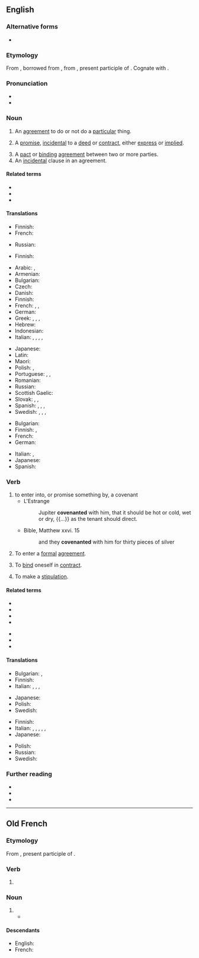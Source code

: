 ==English==
{{wikipedia}}

===Alternative forms===
* {{l|en|covenaunt}} {{qualifier|obsolete}}

===Etymology===
From {{inh|en|enm|-}}, borrowed from {{bor|en|fro|covenant||agreement}}, from {{der|en|la|conveniens|conveniēns, conveniēntem|agreeing, [[agreeable]], suitable, convenient}}, present participle of {{m|la|conveniō||to agree}}. Cognate with {{m|en|convenient}}.

===Pronunciation===
* {{IPA|/ˈkʌv.ən.ənt/|lang=en}}
* {{audio|en-us-covenant.ogg|Audio (US)|lang=en}}

===Noun===
{{en-noun}}

# {{lb|en|legal}} An [[agreement]] to do or not do a [[particular]] thing.
# {{lb|en|legal}} A [[promise]], [[incidental]] to a [[deed]] or [[contract]], either [[express]] or [[implied]].
# A [[pact]] or [[binding]] [[agreement]] between two or more parties.
# An [[incidental]] clause in an agreement.

====Related terms====
* {{l|en|Ark of the Covenant}}
* {{l|en|covenant of salt}}
* {{l|en|covenant of title}}

====Translations====
{{trans-top|agreement to do or not to do}}
* Finnish: {{t+|fi|sopimus}}
* French: {{t+|fr|accord|m}}
{{trans-mid}}
* Russian: {{t+|ru|договорённость|f}}
{{trans-bottom}}

{{trans-top|promise incidental to a deed or contract}}
* Finnish: {{t+|fi|sitoumus}}
{{trans-mid}}
{{trans-bottom}}

{{trans-top|binding agreement}}
* Arabic: {{t|ar|ميثاق|m}}, {{t|ar|عَهْد|m}}
* Armenian: {{t+|hy|ուխտ}}
* Bulgarian: {{t+|bg|договор|m}}
* Czech: {{t+|cs|dohoda|f}}
* Danish: {{t|da|pagt}}
* Finnish: {{t+|fi|sitoumus}}
* French: {{t+|fr|pacte|m}}, {{t+|fr|convention|f}}, {{t+|fr|alliance|f}}
* German: {{t+|de|Zusage}}
* Greek: {{t+|el|συμφωνία|f}}, {{t+|el|σύμφωνο|n}}, {{t+|el|συνθήκη|f}}, {{t+|el|σύμβαση|f}}
* Hebrew: {{t+|he|ברית|f|tr=brit}}
* Indonesian: {{t+|id|perjanjian}}
* Italian: {{t+|it|patto|m}}, {{t|it|accordo solenne|m}}, {{t+|it|contratto|m}}, {{t+|it|convenzione|f}}, {{t+|it|alleanza|f}}
{{trans-mid}}
* Japanese: {{t+|ja|誓約|tr=seiyaku|sc=Jpan}}
* Latin: {{t|la|pactiō|f}}
* Maori: {{t|mi|kawenata}}
* Polish: {{t+|pl|ugoda|f}}, {{t+|pl|umowa|f}}
* Portuguese: {{t+|pt|pacto|m}}, {{t+|pt|contrato|m}}, {{t+|pt|promessa|f}}
* Romanian: {{t+|ro|legământ}}
* Russian: {{t+|ru|догово́р|m}}
* Scottish Gaelic: {{t|gd|cùmhnant|m}}
* Slovak: {{t|sk|pakt|m}}, {{t|sk|zmluva|f}}, {{t+|sk|dohoda|f}}
* Spanish: {{t+|es|convenio|m}}, {{t+|es|contrato|m}}, {{t+|es|alianza|f}}, {{t+|es|pacto|m}}
* Swedish: {{t+|sv|pakt|c}}, {{t+|sv|överenskommelse|c}}, {{t+|sv|förbund|n}}, {{t+|sv|avtal|n}}
{{trans-bottom}}

{{trans-top|incidental clause}}
* Bulgarian: {{t+|bg|спогодба|f}}
* Finnish: {{t+|fi|ehto}}, {{t|fi|sopimusehto}}
* French: {{t+|fr|clause|f}}
* German: {{t+|de|Zusage}}
{{trans-mid}}
* Italian: {{t|it|clausola accessoria|f}}, {{t|it|clausola secondaria|f}}
* Japanese: {{t|ja|特約|tr=tokuyaku|sc=Jpan}}
* Spanish: {{t+|es|cláusula|f}}
{{trans-bottom}}

===Verb===
{{en-verb}}

# to enter into, or promise something by, a covenant
#* L'Estrange
#*: Jupiter '''covenanted''' with him, that it should be hot or cold, wet or dry, {{...}} as the tenant should direct.
#* Bible, Matthew xxvi. 15
#*: and they '''covenanted''' with him for thirty pieces of silver
# {{lb|en|legal}} To enter a [[formal]] [[agreement]].
# {{lb|en|legal}} To [[bind]] oneself in [[contract]].
# {{lb|en|legal}} To make a [[stipulation]].

====Related terms====
{{top2}}
* {{l|en|convenience}}
* {{l|en|convenient}}
* {{l|en|convene}}
* {{l|en|convent}}
{{mid2}}
* {{l|en|convention}}
* {{l|en|covenable}}
* {{l|en|covenantee}}
{{bottom}}

====Translations====
{{trans-top|to enter into a covenant}}
* Bulgarian: {{t|bg|споразумявам се}}, {{t|bg|договарям се}}
* Finnish: {{t+|fi|sitoutua}}
* Italian: {{t+|it|accordarsi}}, {{t+|it|impegnarsi}}, {{t|it|convenzionarsi}}, {{t|it|allearsi}}
{{trans-mid}}
* Japanese: {{t|ja|約束する|tr=yakusokusuru|sc=Jpan}}
* Polish: {{t+|pl|umówić się}}
* Swedish: {{t+|sv|avtala}}
{{trans-bottom}}

{{trans-top|to enter a formal agreement}}
* Finnish: {{t+|fi|sitoutua}}
* Italian: {{t+|it|stipulare}}, {{t|it|convenire}}, {{t|it|stilare un accordo}}, {{t|it|sottoscrivere}}, {{t+|it|concludere}}, {{t+|it|contrarre}}
* Japanese: {{t|ja|契約する|tr=keiyakusuru|sc=Jpan}}
{{trans-mid}}
* Polish: {{t|pl|zawrzeć umowę}}
* Russian: {{t|ru|заключа́ть соглаше́ние}}
* Swedish: {{t+|sv|avtala}}
{{trans-bottom}}

===Further reading===
* {{R:Webster 1913}}
* {{R:Century 1911}}
* {{R:OneLook}}

----

==Old French==

===Etymology===
From {{inh|fro|la|conveniens|conveniēns, conveniēntem|agreeing, [[agreeable]], suitable, convenient}}, present participle of {{m|la|conveniō||to agree}}.

===Verb===
{{head|fro|present participle}}

# {{present participle of|covenir|lang=fro|nocat=1}}

===Noun===
{{fro-noun|m}}

# {{l|en|covenant}}
#* {{quote-book|year=circa 1150|author=Thomas d'Angleterre|title=Le Roman de Tristan|passage={{lang|fro|Del '''convenant''' vus deit membrer}}|translation=You must remember the convenant|page=220 (of the Champion Classiques edition, {{ISBN|2-7453-0520-4}}, line 2895}}

====Descendants====
* English: {{l|en|covenant}}
* French: {{l|fr|convenant}}